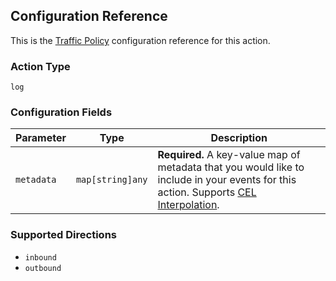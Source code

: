 ## Configuration Reference

This is the [Traffic Policy](/docs/http/traffic-policy/) configuration
reference for this action.

### Action Type

`log`

### Configuration Fields

| Parameter  | Type             | Description                                                                                                                                                |
| ---------- | ---------------- | ---------------------------------------------------------------------------------------------------------------------------------------------------------- |
| `metadata` | `map[string]any` | **Required.** A key-value map of metadata that you would like to include in your events for this action. Supports [CEL Interpolation](#cel-interpolation). |

### Supported Directions

- `inbound`
- `outbound`
